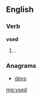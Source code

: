 ==English==

===Verb===
'''vsed'''

# {{obsolete spelling of|used}}. {{en-past of|vse}}

===Anagrams===
* [[devs#English|devs]]

[[mg:vsed]]